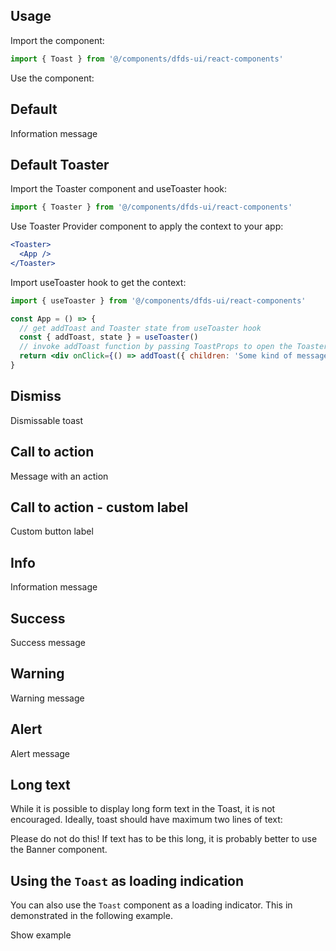 
<Meta title="Hydro UI/Toast" component={Toast} />

## Usage

Import the component:

```jsx
import { Toast } from '@/components/dfds-ui/react-components'
```

Use the component:

## Default

<Preview>
  <Story name="Default">
    <Toast intent="info">Information message</Toast>
  </Story>
</Preview>

## Default Toaster

Import the Toaster component and useToaster hook:

```jsx
import { Toaster } from '@/components/dfds-ui/react-components'
```

Use Toaster Provider component to apply the context to your app:

```jsx
<Toaster>
  <App />
</Toaster>
```

Import useToaster hook to get the context:

```jsx
import { useToaster } from '@/components/dfds-ui/react-components'

const App = () => {
  // get addToast and Toaster state from useToaster hook
  const { addToast, state } = useToaster()
  // invoke addToast function by passing ToastProps to open the Toaster
  return <div onClick={() => addToast({ children: 'Some kind of message' })}>Trigger Me!</div>
}
```

<Preview>
  <Story name="Default Animation">
    <div>
      <Toaster>
        <DemoToaster message="Some kind of message." />
      </Toaster>
    </div>
  </Story>
</Preview>

## Dismiss

<Preview>
  <Story name="Dismiss">
    <Toast intent="info" onRequestClose={action('Dismissing toast')}>
      Dismissable toast
    </Toast>
  </Story>
</Preview>

## Call to action

<Preview>
  <Story name="Call to action">
    <Toast onRequestAction={action('Invoking toast action')} intent="info">
      Message with an action
    </Toast>
  </Story>
</Preview>

## Call to action - custom label

<Preview>
  <Story name="Call to action - custom label">
    <Toast actionLabel="Click me" onRequestAction={action('Invoking toast action')} intent="info">
      Custom button label
    </Toast>
  </Story>
</Preview>

## Info

<Preview>
  <Story name="Info">
    <Toast intent="info">Information message</Toast>
  </Story>
</Preview>

## Success

<Preview>
  <Story name="Success">
    <Toast intent="success">Success message</Toast>
  </Story>
</Preview>

## Warning

<Preview>
  <Story name="Warning">
    <Toast intent="warning">Warning message</Toast>
  </Story>
</Preview>

## Alert

<Preview>
  <Story name="Alert">
    <Toast intent="critical">Alert message</Toast>
  </Story>
</Preview>

## Long text

While it is possible to display long form text in the Toast, it is not encouraged.
Ideally, toast should have maximum two lines of text:

<Preview>
  <Story name="Long text">
    <Toast>
      Please do not do this! If text has to be this long, it is probably better to use the Banner component.
    </Toast>
  </Story>
</Preview>

## Using the `Toast` as loading indication

You can also use the `Toast` component as a loading indicator. This in demonstrated in the following example.

<StoryLink kind="Hydro UI/Loading Indicators" name="Section reload" mode="docs">
  Show example
</StoryLink>
